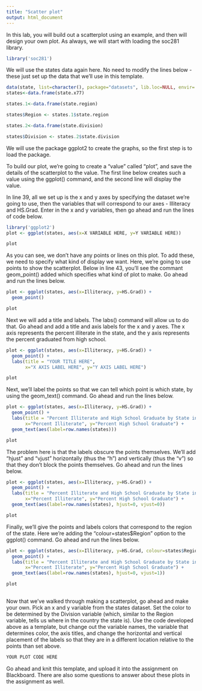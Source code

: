 ```yaml
---
title: "Scatter plot"
output: html_document
---
```


In this lab, you will build out a scatterplot using an example, and then will design your own plot.  As always, we will start with loading the soc281 library.

```r

library('soc281')

```

We will use the states data again here.  No need to modify the lines below - these just set up the data that we'll use in this template.

```r

data(state, list=character(), package="datasets", lib.loc=NULL, envir=.GlobalEnv)
states<-data.frame(state.x77)

states.1<-data.frame(state.region)

states$Region <- states.1$state.region

states.2<-data.frame(state.division)

states$Division <- states.2$state.division

```

We will use the package ggplot2 to create the graphs, so the first step is to load the package.

To build our plot, we're going to create a "value" called "plot", and save the details of the scatterplot to the value.  The first line below creates such a value using the ggplot() command, and the second line will display the value.

In line 39, all we set up is the x and y axes by specifying the dataset we're going to use, then the variables that will correspond to our axes - Illiteracy and HS.Grad.  Enter in the x and y variables, then go ahead and run the lines of code below.  

```r
library('ggplot2')
plot <- ggplot(states, aes(x=X VARIABLE HERE, y=Y VARIABLE HERE))

plot

```

As you can see, we don't have any points or lines on this plot.  To add these, we need to specify what kind of display we want.  Here, we're going to use points to show the scatterplot.  Below in line 43, you'll see the commant geom_point() added which specifies what kind of plot to make.  Go ahead and run the lines below.

```r

plot <- ggplot(states, aes(x=Illiteracy, y=HS.Grad)) + 
  geom_point()

plot

```

Next we will add a title and labels.  The labs() command will allow us to do that.  Go ahead and add a title and axis labels for the x and y axes.  The x axis represents the percent illiterate in the state, and the y axis represents the percent graduated from high school.

```r

plot <- ggplot(states, aes(x=Illiteracy, y=HS.Grad)) + 
  geom_point() +
  labs(title = "YOUR TITLE HERE", 
       x="X AXIS LABEL HERE", y="Y AXIS LABEL HERE")

plot

```

Next, we'll label the points so that we can tell which point is which state, by using the geom_text() command.  Go ahead and run the lines below.

```r

plot <- ggplot(states, aes(x=Illiteracy, y=HS.Grad)) + 
  geom_point() + 
  labs(title = "Percent Illiterate and High School Graduate by State in 1970", 
       x="Percent Illiterate", y="Percent High School Graduate") +
  geom_text(aes(label=row.names(states)))

plot

```

The problem here is that the labels obscure the points themselves.  We'll add "hjust" and "vjust" horizontally (thus the "h") and vertically (thus the "v") so that they don't block the points themselves.  Go ahead and run the lines below.

```r

plot <- ggplot(states, aes(x=Illiteracy, y=HS.Grad)) + 
  geom_point() + 
  labs(title = "Percent Illiterate and High School Graduate by State in 1970", 
       x="Percent Illiterate", y="Percent High School Graduate") +
  geom_text(aes(label=row.names(states), hjust=0, vjust=0))

plot

```

Finally, we'll give the points and labels colors that correspond to the region of the state.  Here we're adding the "colour=states$Region" option to the ggplot() command.  Go ahead and run the lines below.

```r

plot <- ggplot(states, aes(x=Illiteracy, y=HS.Grad, colour=states$Region)) + 
  geom_point() + 
  labs(title = "Percent Illiterate and High School Graduate by State in 1970", 
       x="Percent Illiterate", y="Percent High School Graduate") +
  geom_text(aes(label=row.names(states), hjust=0, vjust=1))

plot
            
```

Now that we've walked through making a scatterplot, go ahead and make your own.  Pick an x and y variable from the states dataset.  Set the color to be determined by the Division variable (which, similar to the Region variable, tells us where in the country the state is).  Use the code developed above as a template, but change out the variable names, the variable that determines color, the axis titles, and change the horizontal and vertical placement of the labels so that they are in a different location relative to the points than set above.

```r

YOUR PLOT CODE HERE

```

Go ahead and knit this template, and upload it into the assignment on Blackboard.  There are also some questions to answer about these plots in the assignment as well.
